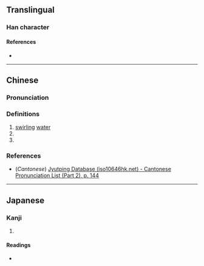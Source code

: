 {{character info/new}}
==Translingual==

===Han character===
{{Han char|rn=85|rad=水|as=12|sn=15|four=38147|canj=EHOE|ids=⿰氵復}}

====References====
* {{Han ref|kx=0652.090|dkj=18337|dj=1062.110|hdz=31745.030|uh=6F93|ud=28563|bh=E651|bd=58961}}

----

==Chinese==
{{zh-forms}}

===Pronunciation===
{{zh-pron
|m=fú
|c=fuk6
|mc=y
|oc=y
|ma=
|cat=n,pn
}}

===Definitions===
{{zh-hanzi}}

# [[swirl]]ing [[water]]
# {{zh-alt-form|洑|to [[flow]] [[underground]]|tr=-}}
# {{surname|lang=zh}}

===References===
* (''Cantonese'') [http://www.iso10646hk.net/jp/document/download.jsp Jyutping Database (iso10646hk.net) - Cantonese Pronunciation List (Part 2), p. 144]

----

==Japanese==

===Kanji===
{{ja-kanji|grade=|rs=水12}}

# {{defn|lang=ja|sort=水12}}

====Readings====
* {{ja-readings|on=ふく,ぶく|kun=}}